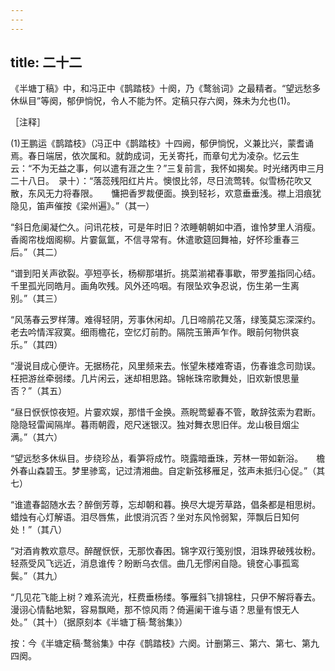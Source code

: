 ```yaml
---
---
---
```

title: 二十二
---




《半塘丁稿》中，和冯正中《鹊踏枝》十阕，乃《鹜翁词》之最精者。“望远愁多休纵目”等阕，郁伊惝怳，令人不能为怀。定稿只存六阕，殊未为允也(1)。

［注释］

(1)王鹏运《鹊踏枝》（冯正中《鹊踏枝》十四阙，郁伊惝怳，义兼比兴，蒙耆诵焉。春日端居，依次属和。就韵成词，无关寄托，而章句尤为凌杂。忆云生云：“不为无益之事，何以遣有涯之生？”三复前言，我怀如揭矣。时光绪丙申三月二十八日。　录十）：“落蕊残阳红片片。懊恨比邻，尽日流莺转。似雪杨花吹又散，东风无力将春限。　　慵把香罗裁便面。换到轻衫，欢意垂垂浅。襟上泪痕犹隐见，笛声催按《梁州遍》。”（其一）

“斜日危阑凝伫久。问讯花枝，可是年时旧？浓睡朝朝如中酒，谁怜梦里人消瘦。　　香阁帘栊烟阁柳。片霎氤氲，不信寻常有。休遣歌筵回舞袖，好怀珍重春三后。”（其二）

“谱到阳关声欲裂。亭短亭长，杨柳那堪折。挑菜湔裙春事歇，带罗羞指同心结。　　千里孤光同皓月。画角吹残。风外还呜咽。有限坠欢争忍说，伤生弟一生离别。”（其三）

“风荡春云罗样薄。难得轻阴，芳事休闲却。几日啼鹃花又落，绿笺莫忘深深约。　　老去吟情浑寂寞。细雨檐花，空忆灯前酌。隔院玉箫声乍作。眼前何物供哀乐。”（其四）

“漫说目成心便许。无据杨花，风里频来去。怅望朱楼难寄语，伤春谁念司勋误。　　枉把游丝牵弱缕。几片闲云，迷却相思路。锦帐珠帘歌舞处，旧欢新恨思量否？”（其五）

“昼日恹恹惊夜短。片霎欢娱，那惜千金换。燕睨莺颦春不管，敢辞弦索为君断。　　隐隐轻雷闻隔岸。暮雨朝霞，咫尺迷银汉。独对舞衣思旧伴。龙山极目烟尘满。”（其六）

“望远愁多休纵目。步绕珍丛，看笋将成竹。晓露暗垂珠，芳林一带如新浴。　　檐外春山森碧玉。梦里骖鸾，记过清湘曲。自定新弦移雁足，弦声未抵归心促。”（其七）

“谁遣春韶随水去？醉倒芳尊，忘却朝和暮。换尽大堤芳草路，倡条都是相思树。　　蜡烛有心灯解语。泪尽唇焦，此恨消沉否？坐对东风怜弱絮，萍飘后日知何处！”（其八）

“对酒肯教欢意尽。醉醒恹恹，无那忺春困。锦字双行笺别恨，泪珠界破残妆粉。　　轻燕受风飞远近，消息谁传？盼断乌衣信。曲几无憀闲自隐。镜奁心事孤鸾鬓。”（其九）

“几见花飞能上树？难系流光，枉费垂杨缕。筝雁斜飞排锦柱，只伊不解将春去。　　漫诩心情黏地絮，容易飘飏，那不惊风雨？倚遍阑干谁与语？思量有恨无人处。”（其十）（据原刻本《半塘丁稿·鹜翁集》）

按：今《半塘定稿·鹜翁集》中存《鹊踏枝》六阕。计删第三、第六、第七、第九四阕。